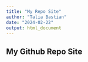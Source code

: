 ```yaml
---
title: "My Repo Site"
author: "Talia Bastian"
date: "2024-02-22"
output: html_document
---
```


## My Github Repo Site

